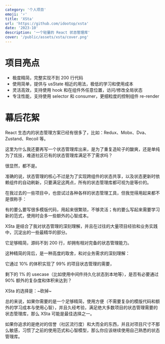 ```yaml
---
category: '个人项目'
emoji: '⚡️'
title: 'XSta'
url: 'https://github.com/idootop/xsta'
date: '2023-10'
description: '一个轻量的 React 状态管理库'
cover: '/public/assets/xsta/cover.png'
---
```


# 项目亮点

- 极度精简，完整实现不到 200 行代码
- 使用简单，提供与 usState 相近的用法，极低的学习和使用成本
- 灵活高效，支持使用 hook 和在组件外任意位置，访问/修改全局状态
- 专注性能，支持使用 selector 和 consumer，更细粒度的控制组件 re-render

# 幕后花絮

React 生态内的状态管理方案已经有很多了，比如：Redux、Mobx、Dva、Zustand、Recoil 等。

这里为什么我还要再写一个状态管理库出来，是为了重复造轮子的酸爽，还是单纯为了炫技，难道社区已有的状态管理库满足不了需求吗？

很显然，都不是。

准确的说，状态管理的核心不过是为了实现跨组件的状态共享，以及状态更新时依赖组件的自动刷新，只要满足这两点，所有的状态管理库都可视为是等价的。

在我过去的一些项目中，也尝试过各种各样的状态管理工具，但我觉得用起来都不是很称手：

有的要么要写很多模版代码，用起来很繁琐，不够灵活；有的要么写起来需要学习新的范式，使用时会多一些额外的心智成本。

XSta 是结合了我对状态管理的深刻理解，并且在过往的大量项目经验和业务实践中，沉淀出的一些最精华的部分。

它足够精简，源码不到 200 行，却拥有相对完备的状态管理能力。

这种精简的背后，是一种高度的取舍，和对业务需求的深刻理解：

它通过 10% 的体积实现了 99% 的项目状态管理的需要，

剩下的 1% 的 usecase（比如使用中间件持久化状态到本地等），是否有必要通过 90% 额外的复杂度和体积来达到？

XSta 的选择是：~砍掉~

总的来说，如果你需要的是一个足够精简，使用方便（不需要复杂的模版代码和额外的学习成本与使用心智），并且久经考验，满足绝大多数项目的状态管理需要的状态管理库，那么 XSta 可能是最佳选择之一。

如果你追求的是绝对的信誉（社区流行度）和大而全的东西，并且对项目尺寸不那么敏感，习惯了之前的使用范式和心智模型，那么你应该继续使用自己熟悉的状态管理库。
